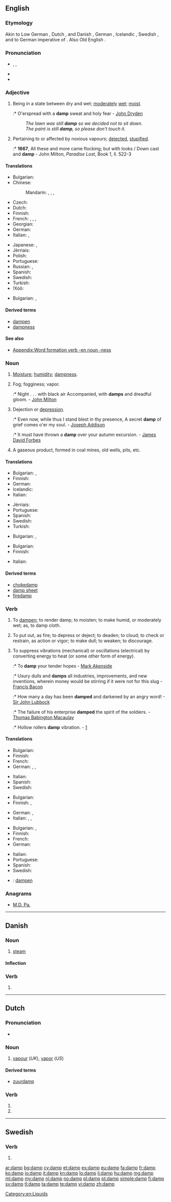 ==English==
{{wikipedia|dab=damp (disambiguation)|damp}}

===Etymology===
Akin to Low German {{term|damp|lang=osx}}, Dutch {{term|damp|lang=nl}}, and Danish {{term|damp||vapor, steam, fog|lang-da}}, German {{term|Dampf|lang=de}}, Icelandic {{term|dampi|lang=is}}, Swedish {{term|damm||dust|lang=sv}}, and to German {{term|dampf||lang=de}} imperative of {{term|dimpfen||to smoke|lang=de}}. Also Old English {{term|dampen||to choke, suffocate|lang=ang}}.

===Pronunciation===
* {{enPR|dămp}}, {{IPA|/dæmp/}}, {{X-SAMPA|/d{mp/}}
* {{audio|en-us-damp.ogg|Audio (US)}}
* {{rhymes|æmp}}

===Adjective===
{{en-adj|damper|dampest}}

# Being in a state between dry and wet; [[moderate]]ly [[wet]]; [[moist]].
#:* O'erspread with a '''damp''' sweat and holy fear - [[w:John Dryden|John Dryden]]
#: ''The lawn was still '''damp''' so we decided not to sit down.''
#: ''The paint is still '''damp''', so please don't touch it.''
# {{obsolete}} Pertaining to or affected by noxious vapours; [[dejected]], [[stupified]].
#:* '''1667''', All these and more came flocking; but with looks / Down cast and '''damp''' - John Milton, ''Paradise Lost'', Book 1, ll. 522-3

====Translations====
{{trans-top|Being in a state between dry and wet}}
* Bulgarian: {{t+|bg|влажен|tr=vlážen|sc=Cyrl}}
* Chinese:
*: Mandarin: {{t|cmn|潮濕|sc=Hani}}, {{t|cmn|潮湿|tr=cháoshi|sc=Hani}}, {{t|cmn|濕潤|sc=Hani}}, {{t|cmn|湿润|tr=shīlùn|sc=Hani}}
* Czech: {{t+|cs|vlhký}}
* Dutch: {{t+|nl|klam}}
* Finnish: {{t+|fi|kostea}}
* French: {{t+|fr|humide}}, {{t+|fr|moite}}, {{t+|fr|mouillé|m}}, {{t+|fr|mouillée|f}}
* Georgian: {{t-|ka|ნოტიო|tr=notio|sc=Geor}}
* German: {{t+|de|feucht}}
* Italian: {{t+|it|umidità}}, {{t+|it|umido}}
{{trans-mid}}
* Japanese: {{t-|ja|湿っぽい|tr=しめっぽい, shimeppoi|sc=Jpan}}, {{t+|ja|湿る|tr=しめった, shimetta|alt=湿った|sc=Jpan}}
* Jèrriais: {{tø|roa-jer|mucre|m|f}}
* Polish: {{t+|pl|wilgotny|m}}
* Portuguese: {{t+|pt|úmido|m}}
* Russian: {{t+|ru|влажный|tr=vlážnyj|sc=Cyrl}}, {{t+|ru|сырой|tr=syrój|sc=Cyrl}}
* Spanish: {{t+|es|húmedo}}
* Swedish: {{t+|sv|fuktig}}
* Turkish: {{t-|tr|nemli, rutubetli}}
* ǃXóõ: {{tø|nmn|ǁn̥âʻm}}
{{trans-bottom}}

{{trans-top|Dejected}}
* Bulgarian: {{t+|bg|унил}}, {{t+|bg|потиснат}}
{{trans-mid}}
{{trans-bottom}}

====Derived terms====
* [[dampen]]
* [[dampness]]

====See also====
* [[Appendix:Word formation verb -en noun -ness]]

===Noun===
{{en-noun|s|-}}

# [[moisture|Moisture]]; [[humidity]]; [[dampness]].
# {{archaic}} Fog; fogginess; vapor.
#:* Night . . . with black air Accompanied, with '''damps''' and dreadful gloom. - [[w:John Milton|John Milton]]
# {{archaic}} Dejection or [[depression]].
#:* Even now, while thus I stand blest in thy presence, A secret '''damp''' of grief comes o'er my soul. - [[w:Joseph Addison|Joseph Addison]]
#:* It must have thrown a '''damp''' over your autumn excursion. - [[w:James David Forbes|James David Forbes]]
# {{archaic|mining}} A gaseous product, formed in coal mines, old wells, pits, etc.

====Translations====
{{trans-top|Moisture}}
* Bulgarian: {{t+|bg|влага|f}}, {{t+|bg|влажност|f}}
* Finnish: {{t+|fi|kosteus}}
* German: {{t+|de|Feuchtigkeit|f}}
* Icelandic: {{t-|is|raki|m}}
* Italian: {{t+|it|umidità}}
{{trans-mid}}
* Jèrriais: {{tø|roa-jer|mucreu|f}}
* Portuguese: {{t+|pt|umidade|f}}
* Spanish: {{t+|es|humedad|f}}
* Swedish: {{t-|sv|fuktighet|c}}
* Turkish: {{t-|tr|nem, rutubet}}
{{trans-bottom}}

{{trans-top|Dejection}}
* Bulgarian: {{t+|bg|униние|n}}, {{t+|bg|потиснатост|f}}
{{trans-mid}}
{{trans-bottom}}

{{trans-top|A gaseous product, formed in coal mines, old wells, pits, etc}}
* Bulgarian: {{t-|bg|рудничен газ}}
* Finnish: {{t-|fi|kaivoskaasu}}
{{trans-mid}}
* Italian: {{t-|it|grisù}}
{{trans-bottom}}

====Derived terms====
* [[chokedamp]]
* [[damp sheet]]
* [[firedamp]]

===Verb===
{{en-verb}}

<!--waitasec - these are entirely obsolete, right? Nope.-->

# {{transitive|archaic}} To [[dampen]]; to render damp; to moisten; to make humid, or moderately wet; as, to damp cloth.
# {{transitive|archaic}} To put out, as fire; to depress or deject; to deaden; to cloud; to check or restrain, as action or vigor; to make dull; to weaken; to discourage.
# {{transitive}} To suppress vibrations (mechanical) or oscillations (electrical) by converting energy to heat (or some other form of energy).
#:* To '''damp''' your tender hopes - [[w:Mark Akenside|Mark Akenside]]
#:* Usury dulls and '''damps''' all industries, improvements, and new inventions, wherein money would be stirring if it were not for this slug - [[w:Francis Bacon|Francis Bacon]]
#:* How many a day has been '''damped''' and darkened by an angry word! - [[w:Sir John Lubbock|Sir John Lubbock]]
#:* The failure of his enterprise '''damped''' the spirit of the soldiers. - [[w:Thomas Babington Macaulay|Thomas Babington Macaulay]]
#:* Hollow rollers '''damp''' vibration. - [http://findarticles.com/p/articles/mi_hb3238/is_200004/ai_n7935204]

====Translations====
{{trans-top|To render damp}}
* Bulgarian: {{t+|bg|овлажнявам}}
* Finnish: {{t-|fi|kostuttaa}}
* French: {{t+|fr|mouiller}}
* German: {{t-|de|anfeuchten}}, {{t+|de|befeuchten}}, {{t-|de|abdampfen}}
{{trans-mid}}
* Italian: {{t-|it|inumidire}}
* Spanish: {{t-|es|humedecer}}
* Swedish: {{t+|sv|fukta}}
{{trans-bottom}}

{{trans-top|To put out, as fire}}
* Bulgarian: {{t+|bg|задушавам}}
* Finnish: {{t+|fi|sammuttaa}}, {{t-|fi|tukahduttaa}}
{{trans-mid}}
* German: {{t+|de|ersticken}}, {{t+|de|dämpfen}}
* Italian: {{t+|it|smorzare}}, {{t+|it|soffocare}}, {{t-|it|rallentare}}
{{trans-bottom}}

{{trans-top|To suppress vibrations or oscillations}}
* Bulgarian: {{t+|bg|заглушавам}}, {{t+|bg|затихвам}}
* Finnish: {{t-|fi|vaimentaa}}
* French: {{t+|fr|amortir}}
* German: {{t+|de|dämpfen}}
{{trans-mid}}
* Italian: {{t+|it|smorzare}}
* Portuguese: {{t+|pt|amortecer}}
* Spanish: {{t+|es|amortiguar}}
* Swedish: {{t+|sv|dämpa}}
{{trans-bottom}}

{{checktrans-top}}
* {{ttbc|ang}}: [[dampen]]
{{trans-bottom}}

===Anagrams===
* [[M.D. Pa.#English|M.D. Pa.]]

[[Category:en:Liquids]]

----

==Danish==
{{wikipedia|lang=da}}

===Noun===
{{da-noun|en|e}}

# [[steam]]

====Inflection====
{{da-noun-infl|en|e}}

===Verb===
{{head|da|verb form}}

# {{form of|imperative|dampe|lang=da}}

----

==Dutch==

===Pronunciation===
* {{rhymes|ɑmp|lang=nl}}

===Noun===
{{nl-noun|m|dampen}}

# [[vapour]] (''UK''), [[vapor]] (''US'')

====Derived terms====
* [[zuurdamp]]

===Verb===
{{head|nl|verb form}}

# {{nl-verb-form|p=1|n=sg|t=pres|m=ind|dampen}}
# {{nl-verb-form|m=imp|dampen}}

----

==Swedish==

===Verb===
{{head|sv|verb form}}

# {{sv-verb-form-past|dimpa}}

[[ar:damp]]
[[bg:damp]]
[[cy:damp]]
[[et:damp]]
[[es:damp]]
[[eu:damp]]
[[fa:damp]]
[[fr:damp]]
[[ko:damp]]
[[io:damp]]
[[it:damp]]
[[kn:damp]]
[[lo:damp]]
[[li:damp]]
[[hu:damp]]
[[mg:damp]]
[[ml:damp]]
[[my:damp]]
[[nl:damp]]
[[no:damp]]
[[pl:damp]]
[[pt:damp]]
[[simple:damp]]
[[fi:damp]]
[[sv:damp]]
[[tl:damp]]
[[ta:damp]]
[[te:damp]]
[[vi:damp]]
[[zh:damp]]